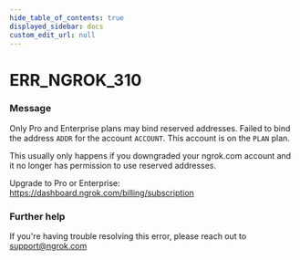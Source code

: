 ```yaml
---
hide_table_of_contents: true
displayed_sidebar: docs
custom_edit_url: null
---
```



# ERR_NGROK_310

### Message
Only Pro and Enterprise plans may bind reserved addresses.
Failed to bind the address `ADDR` for the account `ACCOUNT`.
This account is on the `PLAN` plan.

This usually only happens if you downgraded your ngrok.com account and it no
longer has permission to use reserved addresses.

Upgrade to Pro or Enterprise: https://dashboard.ngrok.com/billing/subscription

### Further help
If you're having trouble resolving this error, please reach out to [support@ngrok.com](mailto:support@ngrok.com?subject=Help%20with%20ERR_NGROK_310)


<ErrorDetails error='err_ngrok_310' />
